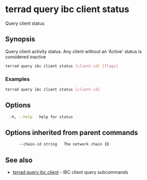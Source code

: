 # terrad query ibc client status

Query client status

## Synopsis

Query client activity status. Any client without an 'Active' status is considered inactive

```sh Terrad
terrad query ibc client status [client-id] [flags]
```

### Examples

```sh Terrad
terrad query ibc client status [client-id]
```

## Options

```sh Terrad
  -h, --help   help for status
```

## Options inherited from parent commands

```sh Terrad
      --chain-id string   The network chain ID
```

## See also

* [terrad query ibc client](terrad_query_ibc_client.mdx)	 - IBC client query subcommands


